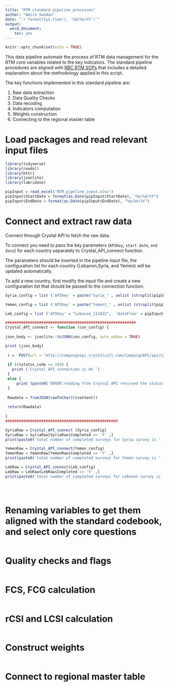 ```yaml
---
title: "RTM standard pipeline processes"
author: "Amira Swedan"
date: "`r format(Sys.time(), '%d/%m/%Y')`"
output:
  word_document:
    toc: yes
---
```


```r
knitr::opts_chunk$set(echo = TRUE)
```

This data pipeline automate the process of RTM data management for the RTM core variables related to the key indicators. The standard pipeline procedures are aligned with [RBC RTM SOPs](https://wfp-my.sharepoint.com/:w:/g/personal/amira_swedan_wfp_org/EVistHIsU_xAsdsF-2SEcRoB-cMrwS-IuyjyscsUVLfuig?e=SH9hHK) that includes a detailed explanation about the methodology applied in this script.
 

The key functions implemented in this standard pipeline are:

1. Raw data extraction
2. Data Quality Checks
3. Data recoding 
4. Indicators computation
5. Weights construction
6. Connecting to the regional master table 

# Load packages and read relevant input files

```r
library(tidyverse)
library(readxl)
library(httr)
library(jsonlite)
library(lubridate)

pipInput = read_excel('RTM_pipeline_input.xlsx')
pipInput$StartDate = format(as.Date(pipInput$StartDate), "%m/%d/%Y")
pipInput$EndDate = format(as.Date(pipInput$EndDate), "%m/%d/%Y")

```


# Connect and extract raw data

Connect through Crystal API to fetch the raw data.

To connect you need to pass the key parameters (`APIKey`, `start date`, `end date`) for each country separately to Crystal_API_connect function.

The parameters should be inserted in the pipeline input file, the configuration list for each country (Lebanon,Syria, and Yemen) will be updated automatically.

To add a new country, first modify the input file and create a new configuration list that should be passed to the connection function. 

```r


Syria_config = list ('APIKey' = paste("Syria_" , unlist (strsplit(pipInput$EndDate[pipInput$CountryCode == 'Syria'] , "/")) [1] , unlist (strsplit(pipInput$EndDate[pipInput$CountryCode == 'Syria'] , "/")) [3] , sep = ""),  'DateFrom' = pipInput$StartDate[pipInput$CountryCode == 'Syria']  , 'DateTo' = pipInput$EndDate[pipInput$CountryCode == 'Syria'] )

Yemen_config = list ('APIKey' = paste("Yemen1_" , unlist (strsplit(pipInput$EndDate[pipInput$CountryCode == 'Yemen1'] , "/")) [1] , unlist (strsplit(pipInput$EndDate[pipInput$CountryCode == 'Yemen1'] , "/")) [3] , sep = ""),  'DateFrom' = pipInput$StartDate[pipInput$CountryCode == 'Yemen1']  , 'DateTo' = pipInput$EndDate[pipInput$CountryCode == 'Yemen1'] )

Leb_config = list ('APIKey' = "Lebanon_112022",  'DateFrom' = pipInput$StartDate[pipInput$CountryCode == 'Lebanon']  , 'DateTo' = pipInput$EndDate[pipInput$CountryCode == 'Lebanon'] )

##########################################################
Crystal_API_connect <- function (con_config) {
  
json_body <- jsonlite::toJSON(con_config, auto_unbox = TRUE)

print (json_body)
  
 r =  POST(url = 'http://campaignapi.crystelcall.com/CampaignAPI/api/Campaign' , body = json_body , add_headers('Content-Type'='application/json')) 
 
 if (r$status_code == 200) {
   print ('Crystal API connection is ok ')
 }
 else {
     print (paste0('ERROR:reading from Crystal API returned the status code ' , r$status_code))
 }
 
 Rawdata = fromJSON(rawToChar(r$content))
 
 return(Rawdata)
 
}
##################################################

SyriaRaw = Crystal_API_connect (Syria_config)
SyriaRaw = SyriaRaw[SyriaRaw$Completed == 'Y' ,]
print(paste0('total number of completed surveys for Syria survey is ' , nrow(SyriaRaw)))

YemenRaw = Crystal_API_connect(Yemen_config)
YemenRaw = YemenRaw[YemenRaw$Completed == 'Y' ,]
print(paste0('total number of completed surveys for Yemen survey is ' , nrow(YemenRaw)))

LebRaw = Crystal_API_connect(Leb_config)
LebRaw = LebRaw[LebRaw$Completed == 'Y' ,]
print(paste0('total number of completed surveys for Lebanon survey is ' , nrow(LebRaw)))


 
```


# Renaming variables to get them aligned with the standard codebook, and select only core questions

```r

```


# Quality checks and flags

```r

```


# FCS, FCG calculation

```r

```


# rCSI and LCSI calculation

```r

```


# Construct weights

```r

```


# Connect to regional master table

```r

```






